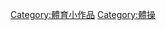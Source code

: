 {{Catnav|頁面分類|人类社会|文化|文化小作品|體育小作品}}
{{Catnav|頁面分類|人类社会|文化|体育|體育小作品}}
{{Catnav|頁面分類|...|体育|體操}}
{{hiddencat}}
[[Category:體育小作品|Category:體育小作品]]
[[Category:體操|Category:體操]]